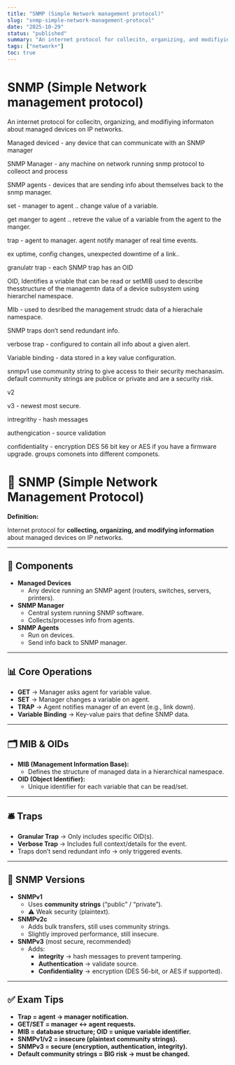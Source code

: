 ```yaml
---
title: "SNMP (Simple Network management protocol)"
slug: "snmp-simple-network-management-protocol"
date: "2025-10-29"
status: "published"
summary: "An internet protocol for collecitn, organizing, and modifiying informaton about managed devices on IP networks."
tags: ["network+"]
toc: true
---
```


# SNMP (Simple Network management protocol)

An internet protocol for collecitn, organizing, and modifiying informaton about managed devices on IP networks. 

Managed deviced - any device that can communicate with an SNMP manager 

SNMP  Manager - any machine on network running snmp protocol to colleoct and process 

SNMP agents - devices that are sending info about themselves back to the snmp manager. 

set - manager to agent .. change value of a variable. 

get manger to agent .. retreve the value of a variable from the agent to the manger. 

trap - agent to manager. agent notify manager of real time events. 

ex uptime, config changes, unexpected downtime of a link.. 

granulatr trap - each SNMP trap has an OID

 OID, Identifies a vriable that can be read or setMIB used to describe thesstructure of the managemtn data of a device subsystem using hierarchel namespace. 

MIb - used to desribed the management strudc data of a hierachale namespace. 

SNMP traps don’t send redundant info. 

verbose trap - configured to contain all info about a given alert. 

Variable binding - data stored in a key value configuration. 

snmpv1 use community string to give access to their security mechanasim. default community strings are publice or private and are a security risk. 

v2 

v3 - newest most secure. 

intregrithy - hash messages 

authengication - source validation 

confidentiality - encryption DES 56 bit key or AES if you have a firmware upgrade. groups comonets into different componets. 

# 📡 SNMP (Simple Network Management Protocol)

**Definition:**

Internet protocol for **collecting, organizing, and modifying information** about managed devices on IP networks.

---

## 🔑 Components

- **Managed Devices**
    - Any device running an SNMP agent (routers, switches, servers, printers).
- **SNMP Manager**
    - Central system running SNMP software.
    - Collects/processes info from agents.
- **SNMP Agents**
    - Run on devices.
    - Send info back to SNMP manager.

---

## 📊 Core Operations

- **GET** → Manager asks agent for variable value.
- **SET** → Manager changes a variable on agent.
- **TRAP** → Agent notifies manager of an event (e.g., link down).
- **Variable Binding** → Key-value pairs that define SNMP data.

---

## 🗂️ MIB & OIDs

- **MIB (Management Information Base):**
    - Defines the structure of managed data in a hierarchical namespace.
- **OID (Object Identifier):**
    - Unique identifier for each variable that can be read/set.

---

## 🛎️ Traps

- **Granular Trap** → Only includes specific OID(s).
- **Verbose Trap** → Includes full context/details for the event.
- Traps don’t send redundant info → only triggered events.

---

## 🔐 SNMP Versions

- **SNMPv1**
    - Uses **community strings** (“public” / “private”).
    - ⚠️ Weak security (plaintext).
- **SNMPv2c**
    - Adds bulk transfers, still uses community strings.
    - Slightly improved performance, still insecure.
- **SNMPv3** (most secure, recommended)
    - Adds:
        - **integrity** → hash messages to prevent tampering.
        - **Authentication** → validate source.
        - **Confidentiality** → encryption (DES 56-bit, or AES if supported).

---

## ✅ Exam Tips

- **Trap = agent → manager notification.**
- **GET/SET = manager ↔ agent requests.**
- **MIB = database structure; OID = unique variable identifier.**
- **SNMPv1/v2 = insecure (plaintext community strings).**
- **SNMPv3 = secure (encryption, authentication, integrity).**
- **Default community strings = BIG risk → must be changed.**